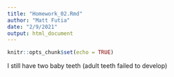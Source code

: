 ```yaml
---
title: "Homework_02.Rmd"
author: "Matt Futia"
date: "2/9/2021"
output: html_document
---
```


```r
knitr::opts_chunk$set(echo = TRUE)
```

I still have two baby teeth (adult teeth failed to develop)
